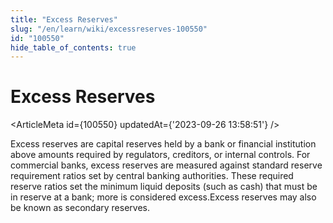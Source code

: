 ```yaml
---
title: "Excess Reserves"
slug: "/en/learn/wiki/excessreserves-100550"
id: "100550"
hide_table_of_contents: true
---
```



# Excess Reserves

<ArticleMeta id={100550} updatedAt={'2023-09-26 13:58:51'} />
<div className='border-solid border-b border-t-0 my-4 border-[var(--ifm-color-gray-300)]' />

Excess reserves are capital reserves held by a bank or financial institution above amounts required by regulators, creditors, or internal controls. For commercial banks, excess reserves are measured against standard reserve requirement ratios set by central banking authorities. These required reserve ratios set the minimum liquid deposits (such as cash) that must be in reserve at a bank; more is considered excess.Excess reserves may also be known as secondary reserves.

